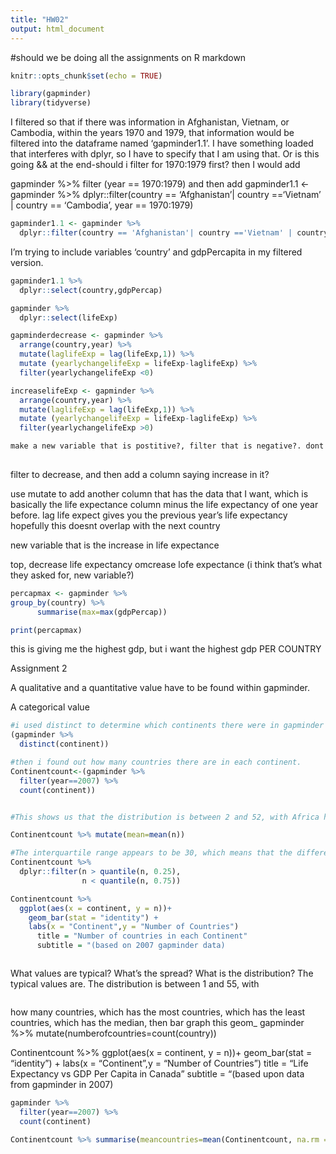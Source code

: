 ```yaml
---
title: "HW02"
output: html_document
---
```

#should we be doing all the assignments on R markdown
```r
knitr::opts_chunk$set(echo = TRUE)
```
```r
library(gapminder)
library(tidyverse)
```
I filtered so that if there was information in Afghanistan, Vietnam, or Cambodia, within the years 1970 and 1979, that information would be filtered into the dataframe named 'gapminder1.1'. I have something loaded that interferes with dplyr, so I have to specify that I am using that. Or is this going && at the end-should i filter for 1970:1979 first? then I would add 

gapminder %>% filter (year == 1970:1979) and then add
gapminder1.1 <- gapminder %>% 
  dplyr::filter(country == 'Afghanistan'| country =='Vietnam' | country == 'Cambodia', year == 1970:1979)
```r
gapminder1.1 <- gapminder %>% 
  dplyr::filter(country == 'Afghanistan'| country =='Vietnam' | country == 'Cambodia' && year == 1970:1979)
```
I'm trying to include variables 'country' and gdpPercapita in my filtered version.
```r
gapminder1.1 %>%
  dplyr::select(country,gdpPercap)
```
```r
gapminder %>%
  dplyr::select(lifeExp)
```
```r
gapminderdecrease <- gapminder %>%
  arrange(country,year) %>%
  mutate(laglifeExp = lag(lifeExp,1)) %>%
  mutate (yearlychangelifeExp = lifeExp-laglifeExp) %>%
  filter(yearlychangelifeExp <0) 

increaselifeExp <- gapminder %>%
  arrange(country,year) %>%
  mutate(laglifeExp = lag(lifeExp,1)) %>%
  mutate (yearlychangelifeExp = lifeExp-laglifeExp) %>%
  filter(yearlychangelifeExp >0)

make a new variable that is postitive?, filter that is negative?. dont know what they want different
  
```
filter to decrease, and then add a column saying increase in it?

use mutate to add another column that has the data that I want, which is basically the life expectance column minus the life expectancy of one year before. 
lag life expect gives you the previous year's life expectancy
hopefully this doesnt overlap with the next country

new variable that is the increase in life expectance

top, decrease life expectancy
omcrease lofe expectance (i think that's what they asked for, new variable?)

```r
percapmax <- gapminder %>%  
group_by(country) %>% 
      summarise(max=max(gdpPercap))

print(percapmax)
```
this is giving me the highest gdp, but i want the highest gdp PER COUNTRY

Assignment 2

A qualitative and a quantitative value have to be found within gapminder.

A categorical value

```r
#i used distinct to determine which continents there were in gapminder
(gapminder %>%
  distinct(continent))

#then i found out how many countries there are in each continent. 
Continentcount<-(gapminder %>% 
  filter(year==2007) %>%
  count(continent)) 


#This shows us that the distribution is between 2 and 52, with Africa having the highest number of countrie (52), and Oceania having the lowest number of countries (2). The median value is 33 countries, which is found in Asia. 

Continentcount %>% mutate(mean=mean(n))

#The interquartile range appears to be 30, which means that the difference between the 25th and 75th quartiles is 30.
Continentcount %>% 
  dplyr::filter(n > quantile(n, 0.25), 
                n < quantile(n, 0.75))

Continentcount %>% 
  ggplot(aes(x = continent, y = n))+
    geom_bar(stat = "identity") +
    labs(x = "Continent",y = "Number of Countries")
      title = "Number of countries in each Continent"
      subtitle = "(based on 2007 gapminder data)



```
What values are typical? What's the spread? What is the distribution? 
The typical values are. The distribution is between 1 and 55, with

```r

```


how many countries, which has the most countries, which has the least countries, which has the median, then bar graph this
geom_
gapminder %>%
mutate(numberofcountries=count(country))

Continentcount %>% 
  ggplot(aes(x = continent, y = n))+
    geom_bar(stat = "identity") +
    labs(x = "Continent",y = "Number of Countries")
      title = "Life Expectancy vs GDP Per Capita in Canada"
      subtitle = "(based upon data from gapminder in 2007)
```r
gapminder %>% 
  filter(year==2007) %>%
  count(continent)
```
```r
Continentcount %>% summarise(meancountries=mean(Continentcount, na.rm = TRUE))
```
      
      
